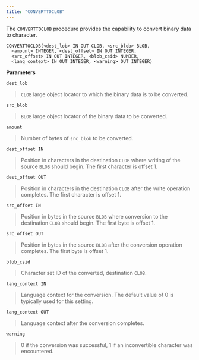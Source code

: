 ```yaml
---
title: "CONVERTTOCLOB"
---
```




The `CONVERTTOCLOB` procedure provides the capability to convert binary data to character.

``` text
CONVERTTOCLOB(<dest_lob> IN OUT CLOB, <src_blob> BLOB,
  <amount> INTEGER, <dest_offset> IN OUT INTEGER,
  <src_offset> IN OUT INTEGER, <blob_csid> NUMBER,
  <lang_context> IN OUT INTEGER, <warning> OUT INTEGER)
```

**Parameters**

`dest_lob`

> `CLOB` large object locator to which the binary data is to be converted.

`src_blob`

> `BLOB` large object locator of the binary data to be converted.

`amount`

> Number of bytes of `src_blob` to be converted.

`dest_offset IN`

> Position in characters in the destination `CLOB` where writing of the source `BLOB` should begin. The first character is offset 1.

`dest_offset OUT`

> Position in characters in the destination `CLOB` after the write operation completes. The first character is offset 1.

`src_offset IN`

> Position in bytes in the source `BLOB` where conversion to the destination `CLOB` should begin. The first byte is offset 1.

`src_offset OUT`

> Position in bytes in the source `BLOB` after the conversion operation completes. The first byte is offset 1.

`blob_csid`

> Character set ID of the converted, destination `CLOB`.

`lang_context IN`

> Language context for the conversion. The default value of 0 is typically used for this setting.

`lang_context OUT`

> Language context after the conversion completes.

`warning`

> 0 if the conversion was successful, 1 if an inconvertible character was encountered.
